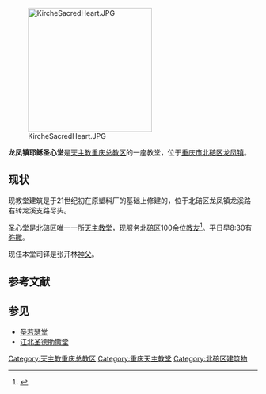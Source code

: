 [[File:KircheSacredHeart.JPG|250px]]

'''龙凤镇耶稣圣心堂'''是[[天主教重庆总教区|天主教重庆总教区]]的一座教堂，位于[[重庆市|重庆市]][[北碚区|北碚区]][[龙凤镇_(重庆市)|龙凤镇]]。

== 现状 ==
现教堂建筑是于21世纪初在原塑料厂的基础上修建的，位于北碚区龙凤镇龙溪路右转龙溪支路尽头。

圣心堂是北碚区唯一一所[[天主教堂|天主教堂]]，现服务北碚区100余位[[教友|教友]]<ref>{{cite web|url=http://www.cqtzj.org/show.asp?ID=708|language=zh|title=北碚圣心堂举办首届教友骨干培训班|date=2010年9月9日|access-date=2014年4月27日|archive-date=2016年5月27日|archive-url=https://web.archive.org/web/20160527142522/http://www.cqtzj.org/show.asp?ID=708|dead-url=no}}</ref>。平日早8:30有[[弥撒|弥撒]]。

现任本堂司铎是张开林[[神父|神父]]。

== 参考文献 ==
{{Reflist}}

== 参见 ==
* [[若瑟堂_(重庆)|圣若瑟堂]]
* [[江北圣德肋撒堂|江北圣德肋撒堂]]

[[Category:天主教重庆总教区|Category:天主教重庆总教区]]
[[Category:重庆天主教堂|Category:重庆天主教堂]]
[[Category:北碚区建筑物|Category:北碚区建筑物]]